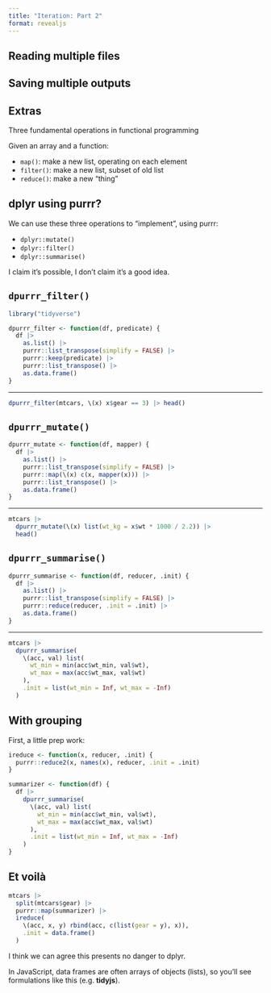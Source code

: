 ```yaml
---
title: "Iteration: Part 2"
format: revealjs
---
```


## Reading multiple files


## Saving multiple outputs

## Extras

Three fundamental operations in functional programming

Given an array and a function:

 - `map()`:  make a new list, operating on each element
 - `filter()`: make a new list, subset of old list
 - `reduce()`: make a new "thing"

## dplyr using purrr?
 
We can use these three operations to "implement", using purrr:

 - `dplyr::mutate()`
 - `dplyr::filter()`
 - `dplyr::summarise()`

I claim it's possible, I don't claim it's a good idea.

## `dpurrr_filter()`

```r
library("tidyverse")

dpurrr_filter <- function(df, predicate) {
  df |>
    as.list() |>
    purrr::list_transpose(simplify = FALSE) |>
    purrr::keep(predicate) |>
    purrr::list_transpose() |>
    as.data.frame() 
}
```

<hr>

```r
dpurrr_filter(mtcars, \(x) x$gear == 3) |> head()
```

## `dpurrr_mutate()`

```r
dpurrr_mutate <- function(df, mapper) {
  df |>
    as.list() |>
    purrr::list_transpose(simplify = FALSE) |>
    purrr::map(\(x) c(x, mapper(x))) |>
    purrr::list_transpose() |>
    as.data.frame() 
}
```

<hr>

```r
mtcars |> 
  dpurrr_mutate(\(x) list(wt_kg = x$wt * 1000 / 2.2)) |> 
  head()
```

## `dpurrr_summarise()`

```r
dpurrr_summarise <- function(df, reducer, .init) {
  df |>
    as.list() |>
    purrr::list_transpose(simplify = FALSE) |>
    purrr::reduce(reducer, .init = .init) |>
    as.data.frame()
}
```

<hr>

```r
mtcars |> 
  dpurrr_summarise(
    \(acc, val) list(
      wt_min = min(acc$wt_min, val$wt), 
      wt_max = max(acc$wt_max, val$wt)
    ),
    .init = list(wt_min = Inf, wt_max = -Inf)
  )
```

## With grouping

First, a little prep work:

```r
ireduce <- function(x, reducer, .init) {
  purrr::reduce2(x, names(x), reducer, .init = .init)
}

summarizer <- function(df) {
  df |> 
    dpurrr_summarise(
      \(acc, val) list(
        wt_min = min(acc$wt_min, val$wt), 
        wt_max = max(acc$wt_max, val$wt)
      ),
      .init = list(wt_min = Inf, wt_max = -Inf)
    )  
}
```

## Et voilà

```r
mtcars |> 
  split(mtcars$gear) |>
  purrr::map(summarizer) |> 
  ireduce( 
    \(acc, x, y) rbind(acc, c(list(gear = y), x)),
    .init = data.frame()
  ) 
```

I think we can agree this presents no danger to dplyr.

In JavaScript, data frames are often arrays of objects (lists), so you'll see formulations like this (e.g. **tidyjs**).
